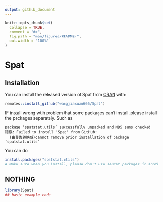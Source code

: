```yaml
---
output: github_document
---
```


<!-- README.md is generated from README.Rmd. Please edit that file -->

```r
knitr::opts_chunk$set(
  collapse = TRUE,
  comment = "#>",
  fig.path = "man/figures/README-",
  out.width = "100%"
)
```

# Spat

<!-- badges: start -->
<!-- badges: end -->

## Installation

You can install the released version of Spat from [CRAN](https://CRAN.R-project.org) with:

``` r
remotes::install_github("wangjiaxuan666/Spat")
```
IF install wrong wtih problem that some packages can't install. please install the packages separately. Such as 

```
package ‘spatstat.utils’ successfully unpacked and MD5 sums checked
错误: Failed to install 'Spat' from GitHub:
  (由警告转换成)cannot remove prior installation of package ‘spatstat.utils’
```

You can do 

``` r
install.packages("spatstat.utils")
# Make sure when you install, please don't use seurat packages in another R terminal
```

## NOTHING

```r
library(Spat)
## basic example code
```
